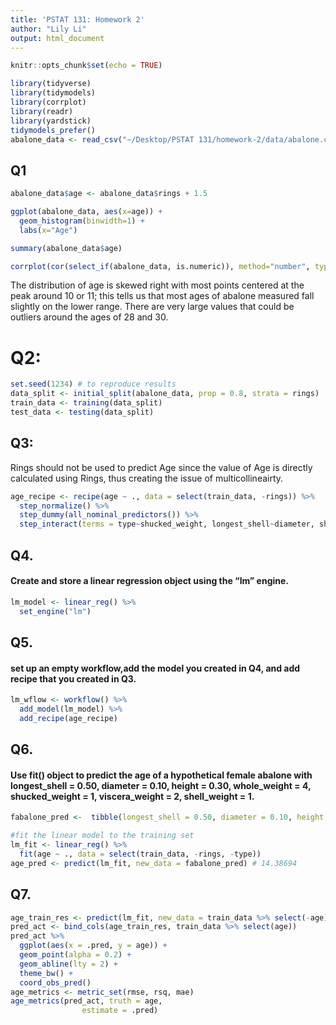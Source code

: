 ```yaml
---
title: 'PSTAT 131: Homework 2'
author: "Lily Li"
output: html_document
---
```


```r
knitr::opts_chunk$set(echo = TRUE)
```

```r
library(tidyverse)
library(tidymodels)
library(corrplot)
library(readr)
library(yardstick)
tidymodels_prefer()
abalone_data <- read_csv("~/Desktop/PSTAT 131/homework-2/data/abalone.csv") # read dataset through path
```

## Q1

```r
abalone_data$age <- abalone_data$rings + 1.5

ggplot(abalone_data, aes(x=age)) +
  geom_histogram(binwidth=1) +
  labs(x="Age") 

summary(abalone_data$age)

corrplot(cor(select_if(abalone_data, is.numeric)), method="number", type="lower")

```

The distribution of age is skewed right with most points centered at the peak around 10 or 11; this tells us that most ages of abalone measured fall slightly on the lower range. There are very large values that could be outliers around the ages of 28 and 30.

# Q2:
```r
set.seed(1234) # to reproduce results
data_split <- initial_split(abalone_data, prop = 0.8, strata = rings)
train_data <- training(data_split)
test_data <- testing(data_split)
```

## Q3:

Rings should not be used to predict Age since the value of Age is directly calculated using Rings, thus creating the issue of multicollineairty. 

```r
age_recipe <- recipe(age ~ ., data = select(train_data, -rings)) %>%
  step_normalize() %>%
  step_dummy(all_nominal_predictors()) %>%
  step_interact(terms = type~shucked_weight, longest_shell~diameter, shucked_weight~shell_weight)
```

## Q4. 
#### Create and store a linear regression object using the "lm" engine.

```r
lm_model <- linear_reg() %>% 
  set_engine("lm")
```

## Q5.
#### set up an empty workflow,add the model you created in Q4, and add recipe that you created in Q3.

```r
lm_wflow <- workflow() %>% 
  add_model(lm_model) %>% 
  add_recipe(age_recipe)
```

## Q6.
#### Use fit() object to predict the age of a hypothetical female abalone with longest_shell = 0.50, diameter = 0.10, height = 0.30, whole_weight = 4, shucked_weight = 1, viscera_weight = 2, shell_weight = 1.

```r
fabalone_pred <-  tibble(longest_shell = 0.50, diameter = 0.10, height = 0.30, whole_weight = 4, shucked_weight = 1, viscera_weight = 2, shell_weight = 1)

#fit the linear model to the training set
lm_fit <- linear_reg() %>%
  fit(age ~ ., data = select(train_data, -rings, -type))
age_pred <- predict(lm_fit, new_data = fabalone_pred) # 14.38694
```

## Q7.

```r
age_train_res <- predict(lm_fit, new_data = train_data %>% select(-age))
pred_act <- bind_cols(age_train_res, train_data %>% select(age))
pred_act %>% 
  ggplot(aes(x = .pred, y = age)) +
  geom_point(alpha = 0.2) +
  geom_abline(lty = 2) + 
  theme_bw() +
  coord_obs_pred()
age_metrics <- metric_set(rmse, rsq, mae)
age_metrics(pred_act, truth = age, 
                estimate = .pred)
```





